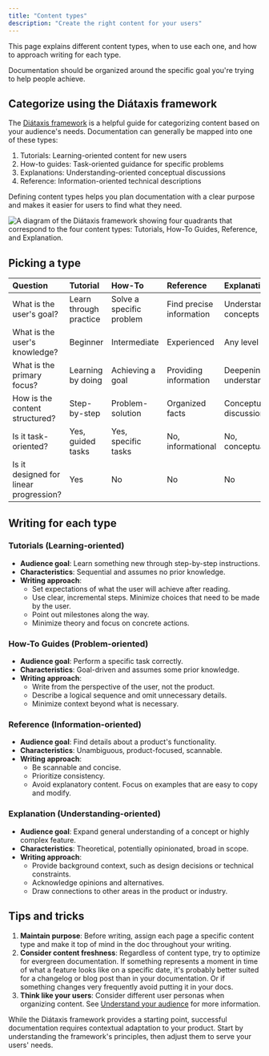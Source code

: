```yaml
---
title: "Content types"
description: "Create the right content for your users"
---
```


<Tip>
  This page explains different content types, when to use each one, and how to approach writing for each type.
</Tip>

Documentation should be organized around the specific goal you're trying to help people achieve. 

## Categorize using the Diátaxis framework

The [Diátaxis framework](https://diataxis.fr) is a helpful guide for categorizing content based on your audience's needs. Documentation can generally be mapped into one of these types:

1. Tutorials: Learning-oriented content for new users
2. How-to guides: Task-oriented guidance for specific problems
3. Explanations: Understanding-oriented conceptual discussions
4. Reference: Information-oriented technical descriptions

Defining content types helps you plan documentation with a clear purpose and makes it easier for users to find what they need.

<Frame>
<img src="/images/guides/best-practices/diataxis.webp" alt="A diagram of the Diátaxis framework showing four quadrants that correspond to the four content types: Tutorials, How-To Guides, Reference, and Explanation." />
</Frame>

## Picking a type

| Question                     | Tutorial             | How-To               | Reference            | Explanation          |
|:-----------------------------|:---------------------|:---------------------|:---------------------|:---------------------|
| What is the user's goal?      | Learn through practice | Solve a specific problem | Find precise information | Understand concepts |
| What is the user's knowledge? | Beginner             | Intermediate         | Experienced         | Any level           |
| What is the primary focus?    | Learning by doing    | Achieving a goal     | Providing information | Deepening understanding |
| How is the content structured? | Step-by-step        | Problem-solution     | Organized facts     | Conceptual discussions |
| Is it task-oriented?          | Yes, guided tasks    | Yes, specific tasks  | No, informational   | No, conceptual      |
| Is it designed for linear progression? | Yes | No | No | No |

## Writing for each type

### Tutorials (Learning-oriented)

- **Audience goal**: Learn something new through step-by-step instructions.
- **Characteristics**: Sequential and assumes no prior knowledge.
- **Writing approach**:
  - Set expectations of what the user will achieve after reading.
  - Use clear, incremental steps. Minimize choices that need to be made by the user.
  - Point out milestones along the way.
  - Minimize theory and focus on concrete actions.

### How-To Guides (Problem-oriented)

- **Audience goal**: Perform a specific task correctly.
- **Characteristics**: Goal-driven and assumes some prior knowledge.
- **Writing approach**:
  - Write from the perspective of the user, not the product.
  - Describe a logical sequence and omit unnecessary details.
  - Minimize context beyond what is necessary.

### Reference (Information-oriented)

- **Audience goal**: Find details about a product's functionality.
- **Characteristics**: Unambiguous, product-focused, scannable.
- **Writing approach**:
  - Be scannable and concise.
  - Prioritize consistency.
  - Avoid explanatory content. Focus on examples that are easy to copy and modify.

### Explanation (Understanding-oriented)

- **Audience goal**: Expand general understanding of a concept or highly complex feature.
- **Characteristics**: Theoretical, potentially opinionated, broad in scope.
- **Writing approach**:
  - Provide background context, such as design decisions or technical constraints.
  - Acknowledge opinions and alternatives.
  - Draw connections to other areas in the product or industry.

## Tips and tricks

1. **Maintain purpose**: Before writing, assign each page a specific content type and make it top of mind in the doc throughout your writing. 
2. **Consider content freshness**: Regardless of content type, try to optimize for evergreen documentation. If something represents a moment in time of what a feature looks like on a specific date, it's probably better suited for a changelog or blog post than in your documentation. Or if something changes very frequently avoid putting it in your docs.
3. **Think like your users**: Consider different user personas when organizing content. See [Understand your audience](/guides/understand-your-audience) for more information.

While the Diátaxis framework provides a starting point, successful documentation requires contextual adaptation to your product. Start by understanding the framework's principles, then adjust them to serve your users' needs.
